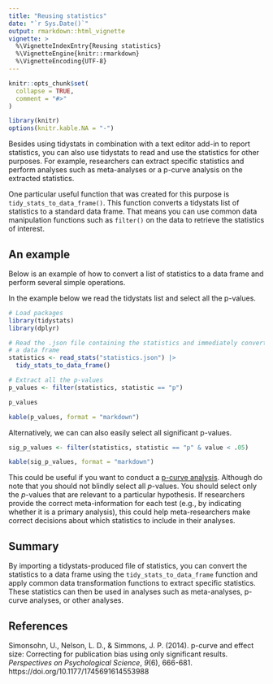 ```yaml
---
title: "Reusing statistics"
date: "`r Sys.Date()`"
output: rmarkdown::html_vignette
vignette: >
  %\VignetteIndexEntry{Reusing statistics}
  %\VignetteEngine{knitr::rmarkdown}
  %\VignetteEncoding{UTF-8}
---
```


```r
knitr::opts_chunk$set(
  collapse = TRUE,
  comment = "#>"
)
```

```r
library(knitr)
options(knitr.kable.NA = "-")
```

Besides using tidystats in combination with a text editor add-in to report 
statistics, you can also use tidystats to read and use the statistics for other
purposes. For example, researchers can extract specific statistics 
and perform analyses such as meta-analyses or a p-curve analysis on the 
extracted statistics.

One particular useful function that was created for this purpose is 
`tidy_stats_to_data_frame()`. This function converts a tidystats list of 
statistics to a standard data frame. That means you can use common data 
manipulation functions such as `filter()` on the data to retrieve the statistics
of interest.

## An example

Below is an example of how to convert a list of statistics to a data frame and 
perform several simple operations.

In the example below we read the tidystats list and select all the p-values.

```r
# Load packages
library(tidystats)
library(dplyr)

# Read the .json file containing the statistics and immediately convert it to
# a data frame
statistics <- read_stats("statistics.json") |>
  tidy_stats_to_data_frame()

# Extract all the p-values
p_values <- filter(statistics, statistic == "p")

p_values
```

```r
kable(p_values, format = "markdown")
```

Alternatively, we can can also easily select all significant p-values.

```r
sig_p_values <- filter(statistics, statistic == "p" & value < .05)
```

```r
kable(sig_p_values, format = "markdown")
```

This could be useful if you want to conduct a 
[p-curve analysis](https://journals.sagepub.com/doi/abs/10.1177/1745691614553988). 
Although do note that you should not blindly select all *p*-values. You should 
select only the *p*-values that are relevant to a particular hypothesis. If 
researchers provide the correct meta-information for each test 
(e.g., by indicating whether it is a primary analysis), this could help 
meta-researchers make correct decisions about which statistics to include in 
their analyses.

## Summary

By importing a tidystats-produced file of statistics, you can convert 
the statistics to a data frame using the `tidy_stats_to_data_frame` function and 
apply common data transformation functions to extract specific statistics. These
statistics can then be used in analyses such as meta-analyses, p-curve analyses,
or other analyses.

## References

Simonsohn, U., Nelson, L. D., & Simmons, J. P. (2014). p-curve and effect size: Correcting for publication bias using only significant results. *Perspectives on Psychological Science*, *9*(6), 666-681. https://doi.org/10.1177/1745691614553988
